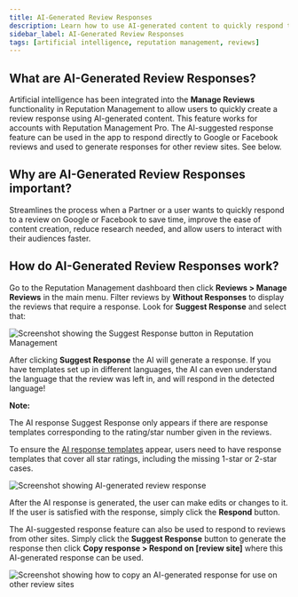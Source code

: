 ```yaml
---
title: AI-Generated Review Responses
description: Learn how to use AI-generated content to quickly respond to customer reviews in Vendasta's Reputation Management tool.
sidebar_label: AI-Generated Review Responses
tags: [artificial intelligence, reputation management, reviews]  
---
```


## What are AI-Generated Review Responses?

Artificial intelligence has been integrated into the **Manage Reviews** functionality in Reputation Management to allow users to quickly create a review response using AI-generated content. This feature works for accounts with Reputation Management Pro. The AI-suggested response feature can be used in the app to respond directly to Google or Facebook reviews and used to generate responses for other review sites. See below. 

## Why are AI-Generated Review Responses important? 

Streamlines the process when a Partner or a user wants to quickly respond to a review on Google or Facebook to save time, improve the ease of content creation, reduce research needed, and allow users to interact with their audiences faster. 

## How do AI-Generated Review Responses work?

Go to the Reputation Management dashboard then click **Reviews > Manage Reviews** in the main menu. Filter reviews by **Without Responses** to display the reviews that require a response. Look for **Suggest Response** and select that:

![Screenshot showing the Suggest Response button in Reputation Management](./img/image1.png)

After clicking **Suggest Response** the AI will generate a response. If you have templates set up in different languages, the AI can even understand the language that the review was left in, and will respond in the detected language!

**Note:**

The AI response Suggest Response only appears if there are response templates corresponding to the rating/star number given in the reviews.  

To ensure the [AI response templates](../templates/response-templates-getting-started) appear, users need to have response templates that cover all star ratings, including the missing 1-star or 2-star cases. 

![Screenshot showing AI-generated review response](./img/image2.png)

After the AI response is generated, the user can make edits or changes to it. If the user is satisfied with the response, simply click the **Respond** button. 

The AI-suggested response feature can also be used to respond to reviews from other sites. Simply click the **Suggest Response** button to generate the response then click **Copy response > Respond on [review site]** where this AI-generated response can be used. 

![Screenshot showing how to copy an AI-generated response for use on other review sites](./img/image3.png)